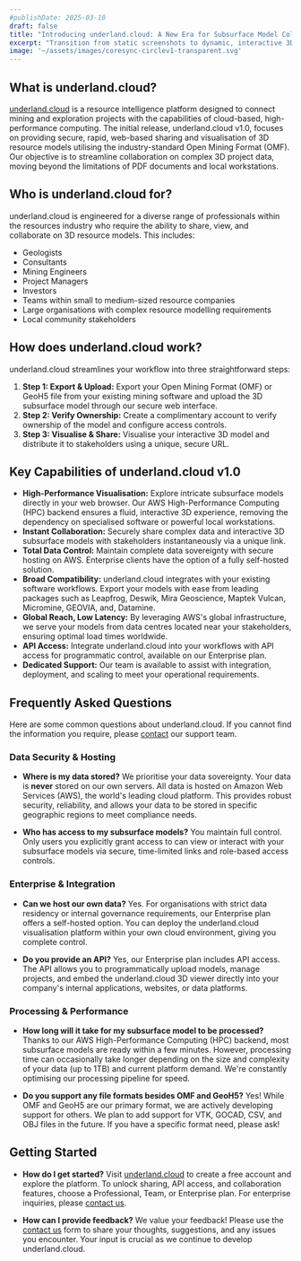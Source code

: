 ```yaml
---
#publishDate: 2025-03-10
draft: false
title: "Introducing underland.cloud: A New Era for Subsurface Model Collaboration"
excerpt: "Transition from static screenshots to dynamic, interactive 3D models. underland.cloud provides a secure, web-based platform for sharing complex resource models with a simple link, facilitating immediate collaboration without the need for specialised software or high-end computing hardware."
image: '~/assets/images/coresync-circlev1-transparent.svg'
---
```

## What is underland.cloud?

[underland.cloud](https://underland.cloud) is a resource intelligence platform designed to connect mining and exploration projects with the capabilities of cloud-based, high-performance computing. The initial release, underland.cloud v1.0, focuses on providing secure, rapid, web-based sharing and visualisation of 3D resource models utilising the industry-standard Open Mining Format (OMF). Our objective is to streamline collaboration on complex 3D project data, moving beyond the limitations of PDF documents and local workstations.

## Who is underland.cloud for?

underland.cloud is engineered for a diverse range of professionals within the resources industry who require the ability to share, view, and collaborate on 3D resource models. This includes:

* Geologists
* Consultants
* Mining Engineers
* Project Managers
* Investors
* Teams within small to medium-sized resource companies
* Large organisations with complex resource modelling requirements
* Local community stakeholders

## How does underland.cloud work?

underland.cloud streamlines your workflow into three straightforward steps:

1.  **Step 1: Export & Upload:** Export your Open Mining Format (OMF) or GeoH5 file from your existing mining software and upload the 3D subsurface model through our secure web interface.
2.  **Step 2: Verify Ownership:** Create a complimentary account to verify ownership of the model and configure access controls.
3.  **Step 3: Visualise & Share:** Visualise your interactive 3D model and distribute it to stakeholders using a unique, secure URL.

## Key Capabilities of underland.cloud v1.0

* **High-Performance Visualisation:** Explore intricate subsurface models directly in your web browser. Our AWS High-Performance Computing (HPC) backend ensures a fluid, interactive 3D experience, removing the dependency on specialised software or powerful local workstations.
* **Instant Collaboration:** Securely share complex data and interactive 3D subsurface models with stakeholders instantaneously via a unique link.
* **Total Data Control:** Maintain complete data sovereignty with secure hosting on AWS. Enterprise clients have the option of a fully self-hosted solution.
* **Broad Compatibility:** underland.cloud integrates with your existing software workflows. Export your models with ease from leading packages such as Leapfrog, Deswik, Mira Geoscience, Maptek Vulcan, Micromine, GEOVIA, and, Datamine.
* **Global Reach, Low Latency:** By leveraging AWS's global infrastructure, we serve your models from data centres located near your stakeholders, ensuring optimal load times worldwide.
* **API Access:** Integrate underland.cloud into your workflows with API access for programmatic control, available on our Enterprise plan.
* **Dedicated Support:** Our team is available to assist with integration, deployment, and scaling to meet your operational requirements.

## Frequently Asked Questions

Here are some common questions about underland.cloud. If you cannot find the information you require, please [contact](/contact) our support team.

### Data Security & Hosting

* **Where is my data stored?**
    We prioritise your data sovereignty. Your data is **never** stored on our own servers. All data is hosted on Amazon Web Services (AWS), the world's leading cloud platform. This provides robust security, reliability, and allows your data to be stored in specific geographic regions to meet compliance needs.

* **Who has access to my subsurface models?**
    You maintain full control. Only users you explicitly grant access to can view or interact with your subsurface models via secure, time-limited links and role-based access controls.

### Enterprise & Integration

* **Can we host our own data?**
    Yes. For organisations with strict data residency or internal governance requirements, our Enterprise plan offers a self-hosted option. You can deploy the underland.cloud visualisation platform within your own cloud environment, giving you complete control.

* **Do you provide an API?**
    Yes, our Enterprise plan includes API access. The API allows you to programmatically upload models, manage projects, and embed the underland.cloud 3D viewer directly into your company's internal applications, websites, or data platforms.

### Processing & Performance

* **How long will it take for my subsurface model to be processed?**
    Thanks to our AWS High-Performance Computing (HPC) backend, most subsurface models are ready within a few minutes. However, processing time can occasionally take longer depending on the size and complexity of your data (up to 1TB) and current platform demand. We're constantly optimising our processing pipeline for speed.

* **Do you support any file formats besides OMF and GeoH5?**
    Yes! While OMF and GeoH5 are our primary format, we are actively developing support for others. We plan to add support for VTK, GOCAD, CSV, and OBJ files in the future. If you have a specific format need, please ask!

## Getting Started

* **How do I get started?**
    Visit [underland.cloud](https://underland.cloud) to create a free account and explore the platform. To unlock sharing, API access, and collaboration features, choose a Professional, Team, or Enterprise plan. For enterprise inquiries, please [contact us](/contact).

* **How can I provide feedback?**
    We value your feedback! Please use the [contact us](/contact) form to share your thoughts, suggestions, and any issues you encounter. Your input is crucial as we continue to develop underland.cloud.
